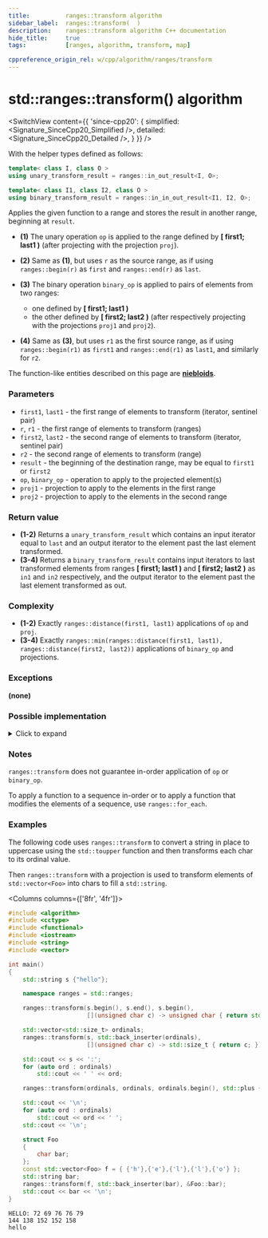 ```yaml
---
title:			ranges::transform algorithm
sidebar_label:	ranges::transform(  )
description:	ranges::transform algorithm C++ documentation
hide_title:		true
tags:			[ranges, algorithm, transform, map]

cppreference_origin_rel: w/cpp/algorithm/ranges/transform
---
```



<!-- Terms -->

<!----------------- Codes ---------------------->


# std::ranges::transform() algorithm

<SwitchView content={{
	'since-cpp20': {
		simplified:	<Signature_SinceCpp20_Simplified />,
		detailed:	<Signature_SinceCpp20_Detailed />,
	}
}} />

With the helper types defined as follows:
```cpp
template< class I, class O >
using unary_transform_result = ranges::in_out_result<I, O>;

template< class I1, class I2, class O >
using binary_transform_result = ranges::in_in_out_result<I1, I2, O>;
```

Applies the given function to a range and stores the result in another range, beginning at `result`.

- **(1)** The unary operation `op` is applied to the range defined by **[ first1; last1 )** (after projecting with the projection `proj`).

- **(2)** Same as **(1)**, but uses `r` as the source range, as if using `ranges::begin(r)` as `first` and `ranges::end(r)` as `last`.

- **(3)** The binary operation `binary_op` is applied to pairs of elements from two ranges:
	- one defined by **[ first1; last1 )**
	- the other defined by **[ first2; last2 )** (after respectively projecting with the projections `proj1` and `proj2`).

- **(4)** Same as **(3)**, but uses `r1` as the first source range, as if using `ranges::begin(r1)` as `first1` and `ranges::end(r1)` as `last1`, and similarly for `r2`.

The function-like entities described on this page are [**niebloids**](#).

### Parameters

- `first1`, `last1` - the first range of elements to transform (iterator, sentinel pair)
- `r`, `r1` - the first range of elements to transform (ranges)
- `first2`, `last2` - the second range of elements to transform (iterator, sentinel pair)
- `r2` - the second range of elements to transform (range)
- `result` - the beginning of the destination range, may be equal to `first1` or `first2`
- `op`, `binary_op` - operation to apply to the projected element(s)
- `proj1` - projection to apply to the elements in the first range
- `proj2` - projection to apply to the elements in the second range

### Return value

- **(1-2)** Returns a `unary_transform_result` which contains an input iterator equal to `last` and an output iterator to the element past the last element transformed.
- **(3-4)** Returns a `binary_transform_result` contains input iterators to last transformed elements from ranges **[ first1; last1 )** and **[ first2; last2 )** as `in1` and `in2` respectively, and the output iterator to the element past the last element transformed as out.

### Complexity

- **(1-2)** Exactly `ranges::distance(first1, last1)` applications of `op` and `proj`.
- **(3-4)** Exactly `ranges::min(ranges::distance(first1, last1), ranges::distance(first2, last2))` applications of `binary_op` and projections.

### Exceptions

**(none)**

### Possible implementation

<details>
<summary>Click to expand</summary>

```cpp
struct transform_fn
{
	// First version
	template<std::input_iterator I, std::sentinel_for<I> S, std::weakly_incrementable O,
		std::copy_constructible F, class Proj = std::identity>
			requires std::indirectly_writable<O, std::indirect_result_t<F&, std::projected<I, Proj>>>
			constexpr ranges::unary_transform_result<I, O>
			operator()(I first1, S last1, O result, F op, Proj proj = {}) const
			{
				for (; first1 != last1; ++first1, (void)++result)
					*result = std::invoke(op, std::invoke(proj, *first1));

				return {first1, result};
			}

	// Second version
	template<ranges::input_range R, std::weakly_incrementable O,
		std::copy_constructible F, class Proj = std::identity>
			requires std::indirectly_writable<O,
		std::indirect_result_t<F&, std::projected<ranges::iterator_t<R>, Proj>>>
			constexpr ranges::unary_transform_result<ranges::borrowed_iterator_t<R>, O>
			operator()(R&& r, O result, F op, Proj proj = {}) const
			{
				return (*this)(ranges::begin(r), ranges::end(r), result, std::ref(op), std::ref(proj));
			}

	// Third version
	template<std::input_iterator I1, std::sentinel_for<I1> S1,
		std::input_iterator I2, std::sentinel_for<I2> S2,
		std::weakly_incrementable O,
		std::copy_constructible F,
		class Proj1 = std::identity, class Proj2 = std::identity>
			requires std::indirectly_writable<O,
		std::indirect_result_t<F&,
		std::projected<I1, Proj1>,
		std::projected<I2, Proj2>>>
			constexpr ranges::binary_transform_result<I1, I2, O>
			operator()(I1 first1, S1 last1, I2 first2, S2 last2, O result,
					F binary_op, Proj1 proj1 = {}, Proj2 proj2 = {}) const
			{
				for (; first1 != last1 && first2 != last2; ++first1, (void)++first2, (void)++result)
					*result = std::invoke(binary_op,
							std::invoke(proj1, *first1),
							std::invoke(proj2, *first2));

				return {first1, first2, result};
			}

	// Fourth version
	template<ranges::input_range R1, ranges::input_range R2,
		std::weakly_incrementable O, std::copy_constructible F,
		class Proj1 = std::identity, class Proj2 = std::identity>
			requires std::indirectly_writable<O,
		std::indirect_result_t<F&,
		std::projected<ranges::iterator_t<R1>, Proj1>,
		std::projected<ranges::iterator_t<R2>, Proj2>>>
			constexpr ranges::binary_transform_result<ranges::borrowed_iterator_t<R1>,
		ranges::borrowed_iterator_t<R2>, O>
			operator()(R1&& r1, R2&& r2, O result,
					F binary_op, Proj1 proj1 = {}, Proj2 proj2 = {}) const
			{
				return (*this)(ranges::begin(r1), ranges::end(r1),
						ranges::begin(r2), ranges::end(r2),
						result, std::ref(binary_op),
						std::ref(proj1), std::ref(proj2));
			}
};

inline constexpr transform_fn transform;
```

</details>

### Notes

`ranges::transform` does not guarantee in-order application of `op` or `binary_op`.  

To apply a function to a sequence in-order or to apply a function that modifies the elements of a sequence, use `ranges::for_each`.


### Examples

The following code uses `ranges::transform` to convert a string in place to uppercase using the `std::toupper` function and then transforms each char to its ordinal value.  

Then `ranges::transform` with a projection is used to transform elements of `std::vector<Foo>` into chars to fill a `std::string`.

<Columns columns={['8fr', '4fr']}>
<div>

```cpp title='Main.cpp' showLineNumbers
#include <algorithm>
#include <cctype>
#include <functional>
#include <iostream>
#include <string>
#include <vector>

int main()
{
    std::string s {"hello"};

    namespace ranges = std::ranges;

    ranges::transform(s.begin(), s.end(), s.begin(),
                      [](unsigned char c) -> unsigned char { return std::toupper(c); });

    std::vector<std::size_t> ordinals;
    ranges::transform(s, std::back_inserter(ordinals),
                      [](unsigned char c) -> std::size_t { return c; });

    std::cout << s << ':';
    for (auto ord : ordinals)
        std::cout << ' ' << ord;

    ranges::transform(ordinals, ordinals, ordinals.begin(), std::plus {});

    std::cout << '\n';
    for (auto ord : ordinals)
        std::cout << ord << ' ';
    std::cout << '\n';

    struct Foo
    {
        char bar;
    };
    const std::vector<Foo> f = { {'h'},{'e'},{'l'},{'l'},{'o'} };
    std::string bar;
    ranges::transform(f, std::back_inserter(bar), &Foo::bar);
    std::cout << bar << '\n';
}
```

</div>
<div>

```plaintext title="Output"
HELLO: 72 69 76 76 79
144 138 152 152 158
hello
```

</div>
</Columns>
